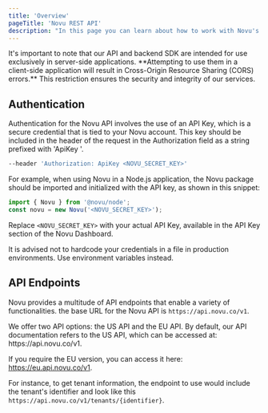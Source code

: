 ```yaml
---
title: 'Overview'
pageTitle: 'Novu REST API'
description: "In this page you can learn about how to work with Novu's API"
---
```


<Callout>
  It's important to note that our API and backend SDK are intended for use exclusively in
  server-side applications. **Attempting to use them in a client-side application will result in
  Cross-Origin Resource Sharing (CORS) errors.** This restriction ensures the security and integrity
  of our services.
</Callout>

## Authentication

Authentication for the Novu API involves the use of an API Key, which is a secure credential that is tied to your Novu account. This key should be included in the header of the request in the Authorization field as a string prefixed with 'ApiKey '.

```bash
--header 'Authorization: ApiKey <NOVU_SECRET_KEY>'
```

For example, when using Novu in a Node.js application, the Novu package should be imported and initialized with the API key, as shown in this snippet:

```javascript
import { Novu } from '@novu/node';
const novu = new Novu('<NOVU_SECRET_KEY>');
```

Replace `<NOVU_SECRET_KEY>` with your actual API Key, available in the API Key section of the Novu Dashboard.

<Callout type="warn">
  It is advised not to hardcode your credentials in a file in production environments. Use
  environment variables instead.
</Callout>

## API Endpoints

Novu provides a multitude of API endpoints that enable a variety of functionalities. the base URL for the Novu API is `https://api.novu.co/v1`.

<Callout> 
We offer two API options: the US API and the EU API. By default, our API documentation refers to the US API, which can be accessed at: https://api.novu.co/v1.

If you require the EU version, you can access it here: https://eu.api.novu.co/v1.

</Callout>

For instance, to get tenant information, the endpoint to use would include the tenant's identifier and look like this `https://api.novu.co/v1/tenants/{identifier}`.
